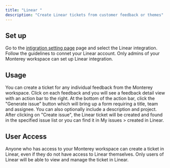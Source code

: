 ```yaml
---
title: "Linear "
description: "Create Linear tickets from customer feedback or themes"
---
```


## Set up
Go to the [intigration setting page](../https://app.monterey.ai/w/cl5b6pdc45011ebfde64e4qkf/settings/integrations/) page and select the Linear integration. Follow the guidelines to connet your Linear account. Only admins of your Monterey workspace can set up Linear integration. 


## Usage

You can create a ticket for any individual feedback from the Monterey workspace. Click on each feedback and you will see a feedback detail view with an action bar to the right. At the bottom of the action bar, click the "Generate issue" button which will bring up a form requiring a title, team and assignee. You can also optionally include a description and project. After clicking on "Create issue", the Linear ticket will be created and found in the specified issue list or you can find it in My issues > created in Linear.


## User Access

Anyone who has access to your Monterey workspace can create a ticket in Linear, even if they do not have access to Linear themselves. Only users of Linear will be able to view and manage the ticket in Linear.